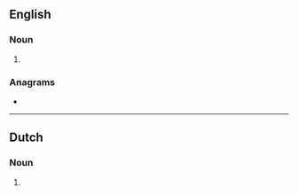 {{also|exa-meters}}
==English==

===Noun===
{{head|en|noun form}}

# {{plural of|en|exameter}}

===Anagrams===
* {{anagrams|en|a=aeeemrstx|exametres}}

----

==Dutch==

===Noun===
{{head|nl|noun plural form}}

# {{plural of|nl|exameter}}